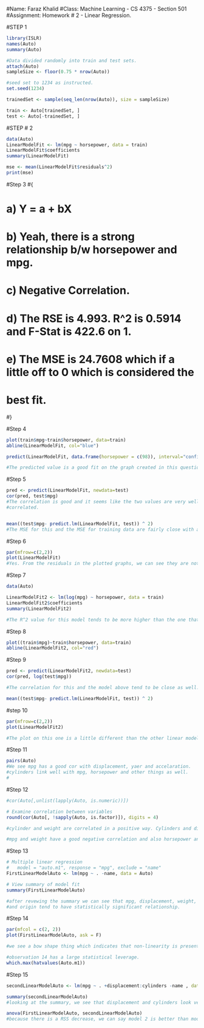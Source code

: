 #Name: Faraz Khalid
#Class: Machine Learning - CS 4375 - Section 501
#Assignment: Homework # 2 - Linear Regression.



#STEP 1
```r

library(ISLR)
names(Auto)
summary(Auto)

#Data divided randomly into train and test sets.
attach(Auto)
sampleSize <- floor(0.75 * nrow(Auto))

#seed set to 1234 as instructed.
set.seed(1234)

trainedSet <- sample(seq_len(nrow(Auto)), size = sampleSize)

train <- Auto[trainedSet, ]
test <- Auto[-trainedSet, ]

```

#STEP # 2
```r
data(Auto)
LinearModelFit <- lm(mpg ~ horsepower, data = train)
LinearModelFit$coefficients
summary(LinearModelFit)

mse <- mean(LinearModelFit$residuals^2)
print(mse)

```

#Step 3
#{

# a) Y = a + bX

# b) Yeah, there is a strong relationship b/w horsepower and mpg.

# c) Negative Correlation.

# d) The RSE is 4.993. R^2 is 0.5914 and F-Stat is 422.6 on 1.

# e) The MSE is 24.7608 which if a little off to 0 which is considered the
#    best fit.


#}

#Step 4
```r
plot(train$mpg~train$horsepower, data=train)
abline(LinearModelFit, col="blue")

predict(LinearModelFit, data.frame(horsepower = c(98)), interval="confidence")

#The predicted value is a good fit on the graph created in this question.
```

#Step 5

```r
pred <- predict(LinearModelFit, newdata=test)
cor(pred, test$mpg)
#The correlation is good and it seems like the two values are very well
#correlated.


mean((test$mpg- predict.lm(LinearModelFit, test)) ^ 2)
#The MSE for this and the MSE for training data are fairly close with a difference of almost 3 which seems a good fit.
```

#Step 6

```r
par(mfrow=c(2,2))
plot(LinearModelFit)
#Yes. From the residuals in the plotted graphs, we can see they are not very linear and thus can safely say that we see non-linearity.
```
#Step 7
```r
data(Auto)

LinearModelFit2 <- lm(log(mpg) ~ horsepower, data = train)
LinearModelFit2$coefficients
summary(LinearModelFit2)

#The R^2 value for this model tends to be more higher than the one that was done before.


```
#Step 8
```r
plot((train$mpg)~train$horsepower, data=train)
abline(LinearModelFit2, col="red")
```

#Step 9
```r
pred <- predict(LinearModelFit2, newdata=test)
cor(pred, log(test$mpg))

#The correlation for this and the model above tend to be close as well.

mean((test$mpg- predict.lm(LinearModelFit, test)) ^ 2)
```

#step 10
```r
par(mfrow=c(2,2))
plot(LinearModelFit2)

#The plot on this one is a little different than the other linear model but we see similarity in both as well.
```

#Step 11
```r
pairs(Auto)
#We see mpg has a good cor with displacement, yaer and accelaration.
#cylinders link well with mpg, horsepower and other things as well.
#
```
#Step 12
```r
#cor(Auto[,unlist(lapply(Auto, is.numeric))])

# Examine correlation between variables
round(cor(Auto[, !sapply(Auto, is.factor)]), digits = 4)

#cylinder and weight are correlated in a positive way. Cylinders and displacement have a high positive correl too.

#mpg and weight have a good negative correlation and also horsepower and mpg.
```

#Step 13
```r
# Multiple linear regression
#   model = "auto.m1", response = "mpg", exclude = "name"
FirstLinearModelAuto <- lm(mpg ~ . -name, data = Auto)

# View summary of model fit
summary(FirstLinearModelAuto)

#after revewing the summary we can see that mpg, displacement, weight, year 
#and origin tend to have statistically significant relationship.

```

#Step 14 
```r
par(mfcol = c(2, 2))
plot(FirstLinearModelAuto, ask = F)

#we see a bow shape thing which indicates that non-linearity is present.

#observation 14 has a large statistical leverage.
which.max(hatvalues(Auto.m1))
```

#Step 15
```r
secondLinearModelAuto <- lm(mpg ~ . +displacement:cylinders -name , data = Auto)

summary(secondLinearModelAuto)
#looking at the summary, we see that displacement and cylinders look very good relationship.

anova(FirstLinearModelAuto, secondLinearModelAuto)
#because there is a RSS decrease, we can say model 2 is better than model 1.
```


